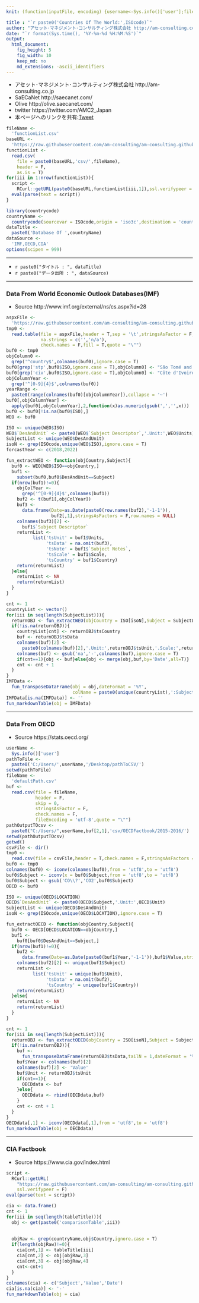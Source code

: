 ```yaml
---
knit: (function(inputFile, encoding) {username<-Sys.info()['user'];fileName<-'defaultPath.csv';pathToFile <-paste0('C:/Users/', username,'/Desktop/pathToCSV/');setwd(pathToFile);buf0<-read.csv(fileName,header = F,skip = 0,stringsAsFactor = F,check.names = F,fileEncoding = 'utf-8');timeStamp<-format(Sys.time(),'%Y%m%d%H%M%S');htmlName<-'CountriesOfTheWorld';ISOcode<-'JPN';rmarkdown::render(inputFile, encoding = encoding, output_file = paste0('C:/Users/',username,buf0[2,1],'charts/','am-consulting.co.jp-',htmlName,'_',ISOcode,'.html')) })

title : "`r paste0('Countries Of The World:',ISOcode)`"
author: "アセット･マネジメント･コンサルティング株式会社 http://am-consulting.co.jp"
date: "`r format(Sys.time(), '%Y-%m-%d %H:%M:%S')`"
output: 
  html_document:
    fig_height: 5
    fig_width: 10
    keep_md: no
    md_extensions: -ascii_identifiers
---
```

<link href="http://knowledgevault.saecanet.com/components/rmarkdown-html.css" rel="stylesheet">
<script src="http://knowledgevault.saecanet.com/components/JavascriptCode.js"></script>
<style>.main-container {max-width : 1400px;}</style>

- アセット･マネジメント･コンサルティング株式会社 http://am-consulting.co.jp
- SaECaNet http://saecanet.com/
- Olive http://olive.saecanet.com/
- twitter https://twitter.com/AMC2_Japan
- 本ページへのリンクを共有:<a href="https://twitter.com/share" class="twitter-share-button" data-via="AMC2_Japan" data-size="large">Tweet</a> <script>!function(d,s,id){var js,fjs=d.getElementsByTagName(s)[0],p=/^http:/.test(d.location)?'http':'https';if(!d.getElementById(id)){js=d.createElement(s);js.id=id;js.src=p+'://platform.twitter.com/widgets.js';fjs.parentNode.insertBefore(js,fjs);}}(document, 'script', 'twitter-wjs');</script>

```r
fileName <- 
  'functionList.csv'
baseURL <- 
  'https://raw.githubusercontent.com/am-consulting/am-consulting.github.io/master/'
functionList <- 
  read.csv(
    file = paste0(baseURL,'csv/',fileName),
    header = F,
    as.is = T)
for(iii in 1:nrow(functionList)){
  script <- 
    RCurl::getURL(paste0(baseURL,functionList[iii,1]),ssl.verifypeer = F)
  eval(parse(text = script))
}
```

```r
library(countrycode)
countryName <- 
  countrycode(sourcevar = ISOcode,origin = 'iso3c',destination = 'country.name')
dataTitle <- 
  paste0('Database Of ',countryName)
dataSource <- 
  'IMF,OECD,CIA'
options(scipen = 999)
```

***

- `r paste0("タイトル : ", dataTitle)`
- `r paste0("データ出所 : ", dataSource)`

***

### Data From World Economic Outlook Databases(IMF)

- Source http://www.imf.org/external/ns/cs.aspx?id=28

```r
aspxFile <-
  'https://raw.githubusercontent.com/am-consulting/am-consulting.github.io/master/csv/WorldEconomicOutlook/201704/weoreptc.aspx'
tmp0 <-
  read.table(file = aspxFile,header = T,sep = '\t',stringsAsFactor = F,
             na.strings = c('','n/a'),
             check.names = F,fill = T,quote = "\"")
buf0 <- tmp0
objColumn0 <- 
  grep('^country$',colnames(buf0),ignore.case = T)
buf0[grep('stp',buf0$ISO,ignore.case = T),objColumn0] <- "São Tomé and Príncipe"
buf0[grep('civ',buf0$ISO,ignore.case = T),objColumn0] <- "Côte d'Ivoire"
objColumnYear <-
  grep('^[0-9]{4}$',colnames(buf0))
yearRange <-
  paste0(range(colnames(buf0)[objColumnYear]),collapse = '~')
buf0[,objColumnYear] <- 
  apply(buf0[,objColumnYear],2,function(x)as.numeric(gsub(',','',x)))
buf0 <- buf0[!is.na(buf0$ISO),]
WEO <- buf0
```

```r
ISO <- unique(WEO$ISO)
WEO$`DesAndUnit` <- paste0(WEO$`Subject Descriptor`,'.Unit:',WEO$Units)
SubjectList <- unique(WEO$DesAndUnit)
isoN <- grep(ISOcode,unique(WEO$ISO),ignore.case = T)
forcastYear <- c(2018,2022)
```

```r
fun_extractWEO <- function(objCountry,Subject){
  buf0 <- WEO[WEO$ISO==objCountry,]
  buf1 <-
    subset(buf0,buf0$DesAndUnit==Subject)
  if(nrow(buf1)!=0){
    objColYear <-
      grep('^[0-9]{4}$',colnames(buf1))
    buf2 <- t(buf1[,objColYear])
    buf3 <-
      data.frame(Date=as.Date(paste0(row.names(buf2),'-1-1')),
                 buf2[,1],stringsAsFactors = F,row.names = NULL)
    colnames(buf3)[2] <-
      buf1$`Subject Descriptor`
    returnList <-
          list('tsUnit' = buf1$Units,
               'tsData' = na.omit(buf3),
               'tsNote' = buf1$`Subject Notes`,
               'tsScale' = buf1$Scale,
               'tsCountry' = buf1$Country)
    return(returnList)
  }else{
    returnList <- NA
    return(returnList)
  }
}
```

```r
cnt <- 1
countryList <- vector()
for(iii in seq(length(SubjectList))){
  returnOBJ <- fun_extractWEO(objCountry = ISO[isoN],Subject = SubjectList[iii])
  if(!is.na(returnOBJ)){
    countryList[cnt] <- returnOBJ$tsCountry
    buf <- returnOBJ$tsData
    colnames(buf)[2] <- 
      paste0(colnames(buf)[2],'.Unit:',returnOBJ$tsUnit,'.Scale:',returnOBJ$tsScale)
    colnames(buf) <- gsub('na','-',colnames(buf),ignore.case = T)
    if(cnt==1){obj <- buf}else{obj <- merge(obj,buf,by='Date',all=T)}
    cnt <- cnt + 1
  }
}
IMFData <-
  fun_transposeDataFrame(obj = obj,dateFormat = '%Y',
                         colName = paste0(unique(countryList),':Subject'),tailN = 5)
IMFData[is.na(IMFData)] <- ''
fun_markdownTable(obj = IMFData)
```

***

### Data From OECD

- Source https://stats.oecd.org/

```r
userName <-
  Sys.info()['user']
pathToFile <-
  paste0('C:/Users/',userName,'/Desktop/pathToCSV/')
setwd(pathToFile)
fileName <-
  'defaultPath.csv'
buf <-
  read.csv(file = fileName,
           header = F,
           skip = 0,
           stringsAsFactor = F,
           check.names = F,
           fileEncoding = 'utf-8',quote = "\"")
pathOutputTOcsv <-
  paste0("C:/Users/",userName,buf[2,1],'csv/OECDFactbook/2015-2016/')
setwd(pathOutputTOcsv)
getwd()
csvFile <- dir()
tmp0 <-
  read.csv(file = csvFile,header = T,check.names = F,stringsAsFactors = F)
buf0 <- tmp0
colnames(buf0) <- iconv(colnames(buf0),from = 'utf8',to = 'utf8')
buf0$Subject <- iconv(x = buf0$Subject,from = 'utf8',to = 'utf8')
buf0$Subject <- gsub('CO\\?','CO2',buf0$Subject)
OECD <- buf0
```

```r
ISO <- unique(OECD$LOCATION)
OECD$`DesAndUnit` <- paste0(OECD$Subject,'.Unit:',OECD$Unit)
SubjectList <- unique(OECD$DesAndUnit)
isoN <- grep(ISOcode,unique(OECD$LOCATION),ignore.case = T)
```

```r
fun_extractOECD <- function(objCountry,Subject){
  buf0 <- OECD[OECD$LOCATION==objCountry,]
  buf1 <-
    buf0[buf0$DesAndUnit==Subject,]
  if(nrow(buf1)!=0){
    buf2 <-
      data.frame(Date=as.Date(paste0(buf1$Year,'-1-1')),buf1$Value,stringsAsFactors = F)
    colnames(buf2)[2] <- unique(buf1$Subject)
    returnList <-
          list('tsUnit' = unique(buf1$Unit),
               'tsData' = na.omit(buf2),
               'tsCountry' = unique(buf1$Country))
    return(returnList)
  }else{
    returnList <- NA
    return(returnList)
  }
}
```

```r
cnt <- 1
for(iii in seq(length(SubjectList))){
  returnOBJ <- fun_extractOECD(objCountry = ISO[isoN],Subject = SubjectList[iii])
  if(!is.na(returnOBJ)){
    buf <-
      fun_transposeDataFrame(returnOBJ$tsData,tailN = 1,dateFormat = '%Y')
    buf$Year <- colnames(buf)[2]
    colnames(buf)[2] <- 'Value'
    buf$Unit <- returnOBJ$tsUnit
    if(cnt==1){
      OECDdata <- buf
    }else{
      OECDdata <- rbind(OECDdata,buf)
    }
    cnt <- cnt + 1
  }
}
OECDdata[,1] <- iconv(OECDdata[,1],from = 'utf8',to = 'utf8')
fun_markdownTable(obj = OECDdata)
```

***

### CIA Factbook

- Source https://www.cia.gov/index.html

```r
script <-
  RCurl::getURL(
    "https://raw.githubusercontent.com/am-consulting/am-consulting.github.io/master/importCIA-the-world-factbook.r",
    ssl.verifypeer = F)
eval(parse(text = script))
```

```r
cia <- data.frame()
cnt <- 1
for(iii in seq(length(tableTitle))){
  obj <- get(paste0('comparisonTable',iii))
  
  
  objRaw <- grep(countryName,obj$Country,ignore.case = T)
  if(length(objRaw)!=0){
    cia[cnt,1] <- tableTitle[iii]
    cia[cnt,2] <- obj[objRaw,3]
    cia[cnt,3] <- obj[objRaw,4]
    cnt<-cnt+1
  }
}
colnames(cia) <- c('Subject','Value','Date')
cia[is.na(cia)] <- '-'
fun_markdownTable(obj = cia)
```
